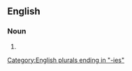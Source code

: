 ==English==

===Noun===
{{head|en|noun plural form}}

# {{plural of|accountancy|lang=en}}

[[Category:English plurals ending in "-ies"]]
